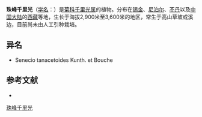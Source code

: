 {{Speciesbox
| name = 珠峰千里光
| status = 
| status_system = 
| image =
| genus = Senecio
| species = royleanus
| authority = DC.
}}

'''珠峰千里光'''（[[学名|学名]]：{{lang|la|''Senecio royleanus''}}）是[[菊科|菊科]][[千里光属|千里光属]]的植物。分布在[[锡金|锡金]]、[[尼泊尔|尼泊尔]]、[[不丹|不丹]]以及[[中国大陆|中国大陆]]的[[西藏|西藏]]等地，生长于海拔2,900米至3,600米的地区，常生于高山草坡或溪边，目前尚未由人工引种栽培。

== 异名 ==
* Senecio tanacetoides Kunth. et Bouche

== 参考文献 ==
<div class="references-small">
* {{cite web| url =http://www.bioinfo.cn/db05/KmzwSpecies.php?action=view&id=4815| title =珠峰千里光| work =《中国高等植物数据库全库》| publisher =中国科学院微生物研究所| author =昆明植物研究所| accessdate =2009-02-25| deadurl =yes| archiveurl =https://web.archive.org/web/20160305080554/http://www.bioinfo.cn/db05/KmzwSpecies.php?action=view&id=4815| archivedate =2016-03-05}}
</div>
{{Taxonbar|from=Q15231467}}

[[Category:千里光属|珠峰千里光]]


{{植物小作品}}